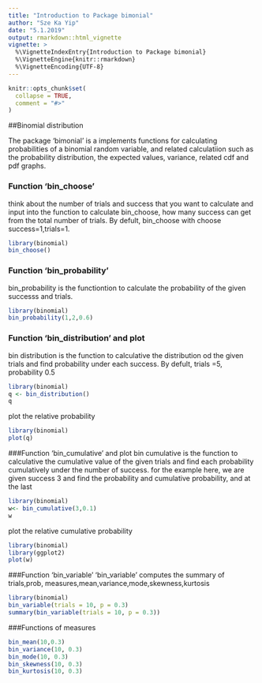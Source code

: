 ```yaml
---
title: "Introduction to Package bimonial"
author: "Sze Ka Yip"
date: "5.1.2019"
output: rmarkdown::html_vignette
vignette: >
  %\VignetteIndexEntry{Introduction to Package bimonial}
  %\VignetteEngine{knitr::rmarkdown}
  %\VignetteEncoding{UTF-8}
---
```


```r
knitr::opts_chunk$set(
  collapse = TRUE,
  comment = "#>"
)
```


##Binomial distribution 

The package 'bimonial' is a implements functions for calculating probabilities of a binomial random variable, and related calculatiion such as the probability distribution, the expected values, variance, related cdf and pdf graphs. 


### Function 'bin_choose'
think about the number of trials and success that you want to calculate and input into the function to calculate bin_choose, how many success can get from the total number of trials. By defult, bin_choose with choose success=1,trials=1.

```r
library(binomial)
bin_choose()
```


### Function 'bin_probability'
bin_probability is the functiontion to calculate the probability of the given successs and trials. 
```r
library(binomial)
bin_probability(1,2,0.6)
```



### Function 'bin_distribution' and plot
bin distribution is the function to calculative the distribution od the given trials and find probability under each success. By defult, trials =5, probability 0.5
```r
library(binomial)
q <- bin_distribution()
q
```
plot the relative probability
```r
library(binomial)
plot(q)
```

###Function 'bin_cumulative' and plot
bin cumulative is the function to calculative the cumulative value of the given trials and find each probability cumulatively under the number of success. for the example here, we are given success 3 and find the probability and cumulative probability, and at the last 
```r
library(binomial)
w<- bin_cumulative(3,0.1)
w
```
plot the relative cumulative probability
```r
library(binomial)
library(ggplot2)
plot(w)
```


###Function 'bin_variable'
'bin_variable' computes the summary of trials,prob, measures,mean,variance,mode,skewness,kurtosis
```r
library(binomial)
bin_variable(trials = 10, p = 0.3)
summary(bin_variable(trials = 10, p = 0.3))

```


###Functions of measures
```r

bin_mean(10,0.3)
bin_variance(10, 0.3)
bin_mode(10, 0.3)
bin_skewness(10, 0.3)
bin_kurtosis(10, 0.3)
```












